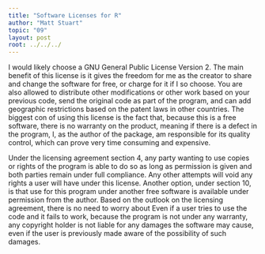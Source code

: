 ```yaml
---
title: "Software Licenses for R"
author: "Matt Stuart"
topic: "09"
layout: post
root: ../../../
---
```


I would likely choose a GNU General Public License Version 2.  The main benefit of this license is it gives the freedom for me as the creator to share and change the software for free, or charge for it if I so choose. You are also allowed to distribute other modifications or other work based on your previous code, send the original code as part of the program, and can add geographic restrictions based on the patent laws in other countries.  The biggest con of using this license is the fact that, because this is a free software, there is no warranty on the product, meaning if there is a defect in the program, I, as the author of the package, am responsible for its quality control, which can prove very time consuming and expensive.

Under the licensing agreement section 4, any party wanting to use copies or rights of the program is able to do so as long as permission is given and both parties remain under full compliance.  Any other attempts will void any rights a user will have under this license.  Another option, under section 10, is that use for this program under another free software is available under permission from the author.  Based on the outlook on the licensing agreement, there is no need to worry about Even if a user tries to use the code and it fails to work, because the program is not under any warranty, any copyright holder is not liable for any damages the software may cause, even if the user is previously made aware of the possibility of such damages.

